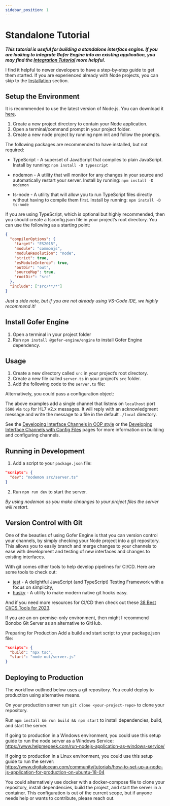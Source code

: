 ```yaml
---
sidebar_position: 1
---
```



# Standalone Tutorial

_**This tutorial is useful for building a standalone interface engine. If you are looking to integrate Gofer Engine into an existing application, you may find the [Integration Tutorial](./integration/index.md) more helpful.**_

I find it helpful to newer developers to have a step-by-step guide to get them started. If you are experienced already with Node projects, you can skip to the [Installation](#install-gofer-engine) section.

## Setup the Environment

It is recommended to use the latest version of Node.js. You can download it [here](https://nodejs.org/en/download/).

1. Create a new project directory to contain your Node application.
2. Open a terminal/command prompt in your project folder.
3. Create a new node project by running npm init and follow the prompts.

The following packages are recommended to have installed, but not required:

- TypeScript - A superset of JavaScript that compiles to plain JavaScript. Install by running: `npm install -D typescript`

- nodemon - A utility that will monitor for any changes in your source and automatically restart your server. Install by running: `npm install -D nodemon`

- ts-node - A utility that will allow you to run TypeScript files directly without having to compile them first. Install by running: `npm install -D ts-node`

If you are using TypeScript, which is optional but highly recommended, then you should create a tsconfig.json file in your project’s root directory. You can use the following as a starting point:

```json
{
  "compilerOptions": {
    "target": "ES2015",
    "module": "commonjs",
    "moduleResolution": "node",
    "strict": true,
    "esModuleInterop": true,
    "outDir": "out",
    "sourceMap": true,
    "rootDir": "src"
  },
  "include": ["src/**/*"]
}
```

_Just a side note, but if you are not already using VS-Code IDE, we highly recommend it!_

## Install Gofer Engine

1. Open a terminal in your project folder
2. Run `npm install @gofer-engine/engine` to install Gofer Engine dependency.

## Usage

1. Create a new directory called `src` in your project’s root directory.
2. Create a new file called `server.ts` in your project’s `src` folder.
3. Add the following code to the `server.ts` file:

<ExampleCode path="server.ts" numbered />

Alternatively, you could pass a configuration object:

<ExampleCode path="serverConfig.ts" numbered />

The above examples add a single channel that listens on `localhost` port `5500`
via `tcp` for HL7 v2.x messages. It will reply with an acknowledgment message
and write the message to a file in the default `./local` directory.

See the [Developing Interface Channels in OOP style](#) or the 
[Developing Interface Channels with Config Files](#) pages for more information
on building and configuring channels.

## Running in Development

1. Add a script to your `package.json` file:

```json
"scripts": {
  "dev": "nodemon src/server.ts"
}
```

2. Run `npm run dev` to start the server.

_By using nodemon as you make chnanges to your project files the server will restart._

## Version Control with Git

One of the beauties of using Gofer Engine is that you can version control your
channels, by simply checking your Node project into a git repository. This
allows you to easily branch and merge changes to your channels to ease with
development and testing of new interfaces and changes to existing interfaces.

With git comes other tools to help develop pipelines for CI/CD. Here are some
tools to check out:

- [jest](https://jestjs.io/) - A delightful JavaScript (and TypeScript) Testing
  Framework with a focus on simplicity,
- [husky](https://typicode.github.io/husky/#/) - A utility to make modern
  native git hooks easy.

And if you need more resources for CI/CD then check out these
[38 Best CI/CS Tools for 2023](https://www.lambdatest.com/blog/best-ci-cd-tools/).

If you are an on-premise-only environment, then might I recommend Bonobo Git
Server as an alternative to GitHub.

Preparing for Production
Add a build and start script to your package.json file:

```json
"scripts": {
  "build": "npx tsc",
  "start": "node out/server.js"
}
```

## Deploying to Production

The workflow outlined below uses a git repository. You could deploy to
production using alternative means.

On your production server run `git clone <your-project-repo>` to clone your repository.

Run `npm install && run build && npm start` to install dependencies, build, and start the server.

If going to production in a Windows environment, you could use this setup guide to run the node server as a Windows Service: https://www.helpmegeek.com/run-nodejs-application-as-windows-service/

If going to production in a Linux environment, you could use this setup guide to run the server: https://www.digitalocean.com/community/tutorials/how-to-set-up-a-node-js-application-for-production-on-ubuntu-18-04

You could alternatively use docker with a docker-compose file to clone your repository, install dependencies, build the project, and start the server in a container. This configuration is out of the current scope, but if anyone needs help or wants to contribute, please reach out.
